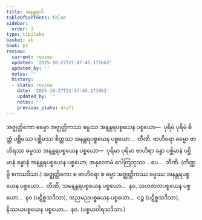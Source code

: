 ```yaml
---
title: အနန္တရာဒိ
tableOfContents: false
sidebar:
  order: 3
type: tipitaka
basket: ab
book: p2
review:
  current: review
  updated: '2025-10-27T21:47:45.171662'
  updated_by: ''
  notes: ''
  history:
  - state: review
    date: '2025-10-27T21:47:45.171662'
    updated_by: ''
    notes: ''
    previous_state: draft
---
```



<ReviewStatus review={frontmatter.review} showDetails={true} />

<HypothesisAnnotation frontmatter={frontmatter} />

<DynamicBreadcrumb />

<Division number="343" book="p2" e="ch" v="38" p="185">

<Paragraph number="3166" book="p2">
အဇ္ဈတ္တိကော ဓမ္မော အဇ္ဈတ္တိကဿ ဓမ္မဿ အနန္တရပစ္စယေန ပစ္စယော—  ပုရိမံ ပုရိမံ စိတ္တံ ပစ္ဆိမဿ ပစ္ဆိမဿ စိတ္တဿ အနန္တရပစ္စယေန ပစ္စယော…  တီဏိ.
</Paragraph>

<Paragraph number="3167" book="p2">
ဗာဟိရော ဓမ္မော ဗာဟိရဿ ဓမ္မဿ အနန္တရပစ္စယေန ပစ္စယော—  ပုရိမာ ပုရိမာ ဗာဟိရာ ခန္ဓာ ပစ္ဆိမာနံ ပစ္ဆိမာနံ ခန္ဓာနံ အနန္တရပစ္စယေန ပစ္စယော; အနုလောမံ ဂေါတြဘုဿ …ပေ…  တီဏိ. (တိဏ္ဏမ္ပိ ဧကသဒိသာ.)
</Paragraph>

<Paragraph number="3168" book="p2">
အဇ္ဈတ္တိကော စ ဗာဟိရော စ ဓမ္မာ အဇ္ဈတ္တိကဿ ဓမ္မဿ အနန္တရပစ္စယေန ပစ္စယော…  တီဏိ, သမနန္တရပစ္စယေန ပစ္စယော…  နဝ, သဟဇာတပစ္စယေန ပစ္စယော…  နဝ (ပဋိစ္စသဒိသာ), အညမညပစ္စယေန ပစ္စယော…  ပဉ္စ (ပဋိစ္စသဒိသာ), နိဿယပစ္စယေန ပစ္စယော…  နဝ. (ပစ္စယဝါရသဒိသာ.)
</Paragraph>
</Division>